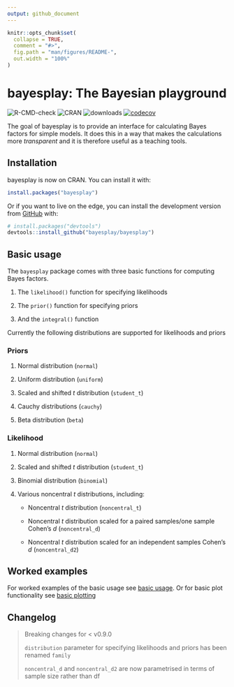 ```yaml
---
output: github_document
---
```


<!-- README.md is generated from README.Rmd. Please edit that file -->

```r
knitr::opts_chunk$set(
  collapse = TRUE,
  comment = "#>",
  fig.path = "man/figures/README-",
  out.width = "100%"
)
```

# bayesplay: The Bayesian playground

 <!-- badges: start -->
 
![R-CMD-check](https://github.com/bayesplay/bayesplay/workflows/R-CMD-check/badge.svg)
![CRAN](https://www.r-pkg.org/badges/version-ago/bayesplay)
![downloads](https://cranlogs.r-pkg.org/badges/grand-total/bayesplay)
[![codecov](https://app.codecov.io/gh/bayesplay/bayesplay/branch/main/graph/badge.svg?token=hEQ5HY3XOd)](https://codecov.io/gh/bayesplay/bayesplay)
<!-- badges: end -->

The goal of bayesplay is to provide an interface for calculating Bayes factors for simple models. It does this in a way that makes the calculations more *transparent* and it is therefore useful as a teaching tools. 

## Installation

bayesplay is now on CRAN. You can install it with:

```r
install.packages("bayesplay")
```

Or if you want to live on the edge, you can install the development version 
from [GitHub](https://github.com/) with:

``` r
# install.packages("devtools")
devtools::install_github("bayesplay/bayesplay")
```

## Basic usage 

The `bayesplay` package comes with three basic functions for computing Bayes factors.

1. The `likelihood()` function for specifying likelihoods

2. The `prior()` function for specifying priors

3. And the `integral()` function

Currently the following distributions are supported for likelihoods and priors

### Priors 

1. Normal distribution (`normal`)

2. Uniform distribution (`uniform`)

3. Scaled and shifted *t* distribution (`student_t`)

4. Cauchy distributions (`cauchy`)

5. Beta distribution (`beta`)

### Likelihood

1. Normal distribution (`normal`)

2. Scaled and shifted *t* distribution (`student_t`)

3. Binomial distribution (`binomial`)

4. Various noncentral *t* distributions, including: 

      - Noncentral *t* distribution (`noncentral_t`)

      - Noncentral *t* distribution scaled for a paired samples/one sample Cohen's *d* (`noncentral_d`)

      - Noncentral *t* distribution scaled for an independent samples Cohen's *d* (`noncentral_d2`)
    
## Worked examples

For worked examples of the basic usage see [basic usage](https://bayesplay.github.io/bayesplay/articles/basic.html). Or for basic plot functionality see [basic plotting](https://bayesplay.github.io/bayesplay/articles/plots.html)

## Changelog

> Breaking changes for < v0.9.0
>
> `distribution` parameter for specifying likelihoods and priors has been renamed `family`
>
> `noncentral_d` and `noncentral_d2` are now parametrised in terms of sample size rather than df
